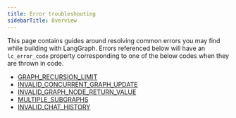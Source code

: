 ```yaml
---
title: Error troubleshooting
sidebarTitle: Overview
---
```


This page contains guides around resolving common errors you may find while building with LangGraph.
Errors referenced below will have an `lc_error_code` property corresponding to one of the below codes when they are thrown in code.

* [GRAPH_RECURSION_LIMIT](/oss/python/GRAPH_RECURSION_LIMIT)
* [INVALID_CONCURRENT_GRAPH_UPDATE](/oss/python/INVALID_CONCURRENT_GRAPH_UPDATE)
* [INVALID_GRAPH_NODE_RETURN_VALUE](/oss/python/INVALID_GRAPH_NODE_RETURN_VALUE)
* [MULTIPLE_SUBGRAPHS](/oss/python/MULTIPLE_SUBGRAPHS)
* [INVALID_CHAT_HISTORY](/oss/python/INVALID_CHAT_HISTORY)

